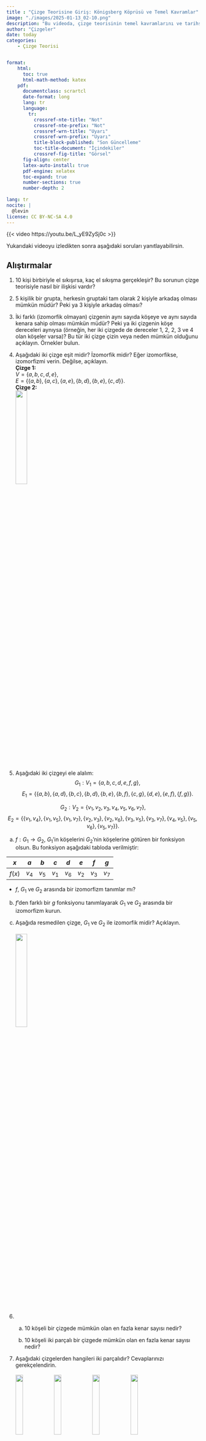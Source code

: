 ```yaml
---
title : "Çizge Teorisine Giriş: Königsberg Köprüsü ve Temel Kavramlar"
image: "./images/2025-01-13_02-10.png"
description: "Bu videoda, çizge teorisinin temel kavramlarını ve tarihsel kökenlerini keşfediyoruz. Königsberg'in yedi köprüsü problemiyle başlayarak, çizgelerin matematiksel modeller olarak nasıl kullanıldığını ve günümüzde diğer birçok alanda nasıl uygulandığını inceliyoruz. Ayrıca, çizgelerin izomorfizm, alt çizgeler ve tam çizgeler gibi temel özelliklerini detaylı bir şekilde ele alıyoruz."
author: "Çizgeler"
date: today
categories:
    - Çizge Teorisi


format: 
    html:
      toc: true
      html-math-method: katex
    pdf:
      documentclass: scrartcl
      date-format: long
      lang: tr
      language:
        tr:
          crossref-nte-title: "Not"
          crossref-nte-prefix: "Not"
          crossref-wrn-title: "Uyarı"
          crossref-wrn-prefix: "Uyarı"
          title-block-published: "Son Güncelleme"
          toc-title-document: "İçindekiler"
          crossref-fig-title: "Görsel"
      fig-align: center
      latex-auto-install: true
      pdf-engine: xelatex
      toc-expand: true
      number-sections: true
      number-depth: 2 
      
lang: tr
nocite: |
  @levin
license: CC BY-NC-SA 4.0
---
```


{{< video https://youtu.be/L_yE9ZySj0c >}}

Yukarıdaki videoyu izledikten sonra aşağıdaki soruları yanıtlayabilirsin.

## Alıştırmalar {.unnumbered}
1. 10 kişi birbiriyle el sıkışırsa, kaç el sıkışma gerçekleşir? Bu sorunun çizge teorisiyle nasıl bir ilişkisi vardır?

2. 5 kişilik bir grupta, herkesin gruptaki tam olarak 2 kişiyle arkadaş olması mümkün müdür? Peki ya 3 kişiyle arkadaş olması?

3. İki farklı (izomorfik olmayan) çizgenin aynı sayıda köşeye ve aynı sayıda kenara sahip olması mümkün müdür? Peki ya iki çizgenin köşe dereceleri aynıysa (örneğin, her iki çizgede de dereceler 1, 2, 2, 3 ve 4 olan köşeler varsa)? Bu tür iki çizge çizin veya neden mümkün olduğunu açıklayın. Örnekler bulun.

4. Aşağıdaki iki çizge eşit midir? İzomorfik midir? Eğer izomorfikse, izomorfizmi verin. Değilse, açıklayın.\
**Çizge 1:**  
$V = \{a, b, c, d, e\}$,  
$E = \{\{a, b\}, \{a, c\}, \{a, e\}, \{b, d\}, \{b, e\}, \{c, d\}\}$.
\
**Çizge 2:**\
![](images/exercises_gt-intro-5-1-4-1.svg){width=25%}

5. Aşağıdaki iki çizgeyi ele alalım:
  $$
    G_{1}: V_{1} = \{a, b, c, d, e, f, g\}, 
  $$
  $$
  E_{1} = \{\{a, b\}, \{a, d\}, \{b, c\}, \{b, d\}, \{b, e\}, \{b, f\}, \{c, g\}, \{d, e\}, \{e, f\}, \{f, g\}\}.
  $$

  $$
  G_{2}: V_{2} = \{v_{1}, v_{2}, v_{3}, v_{4}, v_{5}, v_{6}, v_{7}\},
  $$
  $$
  E_{2} = \{\{v_{1}, v_{4}\}, \{v_{1}, v_{5}\}, \{v_{1}, v_{7}\}, \{v_{2}, v_{3}\}, \{v_{2}, v_{6}\}, \{v_{3}, v_{5}\}, \{v_{3}, v_{7}\}, \{v_{4}, v_{5}\}, \{v_{5}, v_{6}\}, \{v_{5}, v_{7}\}\}.
  $$

 a. $f: G_{1} \to G_{2}$, $G_1$'in köşelerini $G_2$'nin köşelerine götüren bir fonksiyon olsun. Bu fonksiyon aşağıdaki tabloda verilmiştir:  

   | $x$ | $a$ | $b$ | $c$ | $d$ | $e$ | $f$ | $g$ |
   |-----|-----|-----|-----|-----|-----|-----|-----|
| $f(x)$ | $v_4$ | $v_5$ | $v_1$ | $v_6$ | $v_2$ | $v_3$ | $v_7$ |

   - $f$, $G_1$ ve $G_2$ arasında bir izomorfizm tanımlar mı?

 b. $f$'den farklı bir $g$ fonksiyonu tanımlayarak $G_1$ ve $G_2$ arasında bir izomorfizm kurun.

 c. Aşağıda resmedilen çizge, $G_1$ ve $G_2$ ile izomorfik midir? Açıklayın.
\
\
 ![](images/exercises_gt-intro-6-1-1-2-3-2-1.svg){width="25%"}

6. 
    a. 10 köşeli bir çizgede mümkün olan en fazla kenar sayısı nedir?  

    b.  10 köşeli iki parçalı bir çizgede mümkün olan en fazla kenar sayısı nedir?

7. Aşağıdaki çizgelerden hangileri iki parçalıdır? Cevaplarınızı gerekçelendirin.
\
\
![](images/exercises_gt-intro-8-1-2-1.svg){width="20%"}
![](images/exercises_gt-intro-8-1-2-2.svg){width="20%"}
![](images/exercises_gt-intro-8-1-2-3.svg){width="20%"}
![](images/exercises_gt-intro-8-1-2-4.svg){width="20%"}

::: {.callout-tip collapse="true"}
## **İpucu**

İlk çizge iki parçalıdır, bu aşağıdaki gibi etiketlenerek görülebilir.  

![](images/img-bipartitelabel.svg){width="20%"}

Kalan üç çizgeden ikisi de iki parçalıdır.
:::



8. Aşağıdakilerin her biri için, verilen özelliklere sahip iki farklı etiketsiz çizge bulmaya çalışın veya bunun neden imkansız olduğunu açıklayın.

    a. 8 köşeli ve tüm köşelerin derecesi 2 olan iki farklı çizge.

    b. 5 köşeli ve tüm köşelerin derecesi 4 olan iki farklı çizge.

    c. 5 köşeli ve tüm köşelerin derecesi 3 olan iki farklı çizge.

9. Aşağıdaki alt çizgelerle ilgili ifadelerin doğru mu yanlış mı olduğuna karar verin. Doğru olanlar için kısaca nedenini açıklayın (1-2 cümle). Yanlış olanlar için bir karşı örnek verin.

    a. Bir tam çizgenin herhangi bir alt çizgesi de tam çizgedir.

    b. Bir tam çizgenin herhangi bir **indüklenmiş** alt çizgesi de tam çizgedir.

    c. Bir iki parçalı çizgenin herhangi bir alt çizgesi de iki parçalıdır.

    

10. Genellikle çizge teorisi kavramlarını küme teorisi kullanarak tanımlarız. Örneğin, bir çizge $G=(V,E)$ ve bir köşe $v \in V$ verildiğinde, şunu tanımlarız:
 \
$$
N(v) = \{u \in V : \{v, u\} \in E\}.
$$
\
Ayrıca $N[v] = N(v) \cup \{v\}$ olarak tanımlarız. Bu problemin amacı, bunların ne anlama geldiğini anlamaktır.

    a. $V = \{a, b, c, d, e, f\}$ ve $E = \{\{a, b\}, \{a, e\}, \{b, c\}, \{b, e\}, \{c, d\}, \{c, f\}, \{d, f\}, \{e, f\}\}$ olan $G$ çizgesi için $N(a)$, $N[a]$, $N(c)$ ve $N[c]$'yi bulun.

    b. a şıkkındaki çizge için $|N(v)|$ ve $|N[v]|$'nin alabileceği en büyük ve en küçük değerler nedir? Açıklayın.

    c. $N[v] = V$ olacak şekilde bir $v \in V$ köşesine sahip bir çizge $G = (V, E)$ örneği verin (muhtemelen yukarıdakinden farklı). _Tüm_ $v \in V$ için $N[v] = V$ olan bir çizge var mıdır? Açıklayın.

    d. $N(v) = \emptyset$ olacak şekilde bir $v \in V$ köşesine sahip bir çizge $G = (V, E)$ örneği verin. Aynı zamanda başka bir $u \in V$ için $N[u] = V$ olan böyle bir çizge örneği var mıdır? Açıklayın.

    e. Genel olarak $N(v)$ ve $N[v]$'nin ne anlama geldiğini kelimelerle açıklayın.

::: {.callout-tip collapse="true"}
## **İpucu**
Her şeyi doğrudan tanımdan çıkarabilmelisiniz. Ancak, belki de $N$'nin **_komşuluk_** anlamına geldiğini bilmek yardımcı olabilir.
:::

11. Bir çizge, bir kümedeki elemanlar arasındaki ilişkileri temsil etmenin bir yoludur: $x$ ve $y$ köşeleri arasındaki bir kenar, $x$'in $y$ ile ilişkili olduğunu gösterir (bunu $x \sim y$ olarak yazabiliriz). Ancak her türlü ilişki bir çizge ile temsil edilemez. Aşağıda açıklanan her bir ilişki için ya çizgeyi çizin ya da ilişkinin neden bir çizge ile temsil edilemeyeceğini açıklayın.

    a. $V = \{1, 2, \ldots, 9\}$ kümesi ve $x \sim y$ ilişkisi, $x - y$'nin 3'ün sıfır olmayan bir katı olduğunda.

    b. $V = \{1, 2, \ldots, 9\}$ kümesi ve $x \sim y$ ilişkisi, $y$'nin $x$'in bir katı olduğunda.

    c. $V = \{1, 2, \ldots, 9\}$ kümesi ve $x \sim y$ ilişkisi, $0 < |x - y| < 3$ olduğunda.

::: {.callout-tip collapse="true"}
## **İpucu**
Kenarların ''yönlü'' olmadığından emin olmaya dikkat edin. Bir çizgede, eğer $a$, $b$'ye komşu ise, o zaman $b$ de $a$'ya komşudur. İlişkiler dilinde, kenar ilişkisinin **simetrik** olduğunu söyleriz.
:::

12. Bağlantılı  olması **gerekmeyen** $n$ köşeli çizgeleri düşünün. 

a. Çizgenin en az bir köşesinin derecesinin iki veya daha fazla olmasını garanti etmek için kaç kenara sahip olması gerekir? Cevabınızı kanıtlayın.

b. Çizgenin tüm köşelerinin derecesinin iki veya daha fazla olmasını garanti etmek için kaç kenara sahip olması gerekir? Cevabınızı kanıtlayın.

::: {.callout-tip collapse="true"}
## **İpucu**
Soruları, belirli $n$ değerleri için yanıtlayarak bir fikir edinmek isteyebilirsiniz, ancak nihai cevaplarınız $n$ cinsinden olmalıdır.
:::

13. En az iki köşeye sahip herhangi bir çizgenin, aynı dereceye sahip iki köşesi olması gerektiğini kanıtlayın.

::: {.callout-tip collapse="true"}
## **İpucu**
Önce küçük bir örnek deneyin: 8 köşeli herhangi bir çizgenin, aynı dereceye sahip iki köşesi olmalıdır. Eğer olmasaydı, derece dizisi ne olurdu?
:::

14. Aşağıdaki çizgelerden hangileri (varsa) aynıdır?
\
![](images/img-graph-k-2-3.svg){width="15%"}
![](images/img-graph-c5.svg){width="15%"}
![](images/img-graph-k-2-3-alt.svg){width="15%"}
![](images/img-graph-c5-star.svg){width="15%"}
![](images/img-graph-s4.svg){width="15%"}
\
Yukarıdaki çizgeler etiketsizdir. Genellikle bir çizgenin belirli bir köşe kümesine sahip olduğunu düşünürüz. Aşağıdaki çizgelerden hangileri (varsa) aynıdır?
\
![](images/img-graph-labeled1.svg){width="20%"}
![](images/img-graph-labeled2.svg){width="20%"}
![](images/img-graph-labeled3.svg){width="20%"}
![](images/img-graph-labeled4.svg){width="20%"}
\
Aslında, yukarıda gördüğümüz tüm çizgeler sadece çizgelerin çizimleridir. Bir çizge, gerçekte $V$ ve $E$ olmak üzere iki kümeden oluşan soyut bir matematiksel nesnedir, burada $E$, $V$'nin iki elemanlı alt kümelerinden oluşan bir kümedir. Aşağıdaki çizgeler aynı mı yoksa farklı mı?
\
**Çizge 1:**  
$$
V = \{a, b, c, d, e\},
$$
$$
E = \{\{a, b\}, \{a, c\}, \{a, d\}, \{a, e\}, \{b, c\}, \{d, e\}\}.
$$
\
**Çizge 2:**  
$$
V = \{v_{1}, v_{2}, v_{3}, v_{4}, v_{5}\},
$$
$$
E = \{\{v_{1}, v_{3}\}, \{v_{1}, v_{5}\}, \{v_{2}, v_{4}\}, \{v_{2}, v_{5}\}, \{v_{3}, v_{5}\}, \{v_{4}, v_{5}\}\}.
$$

```{=latex}
\subsection*{Kaynaklar}
```